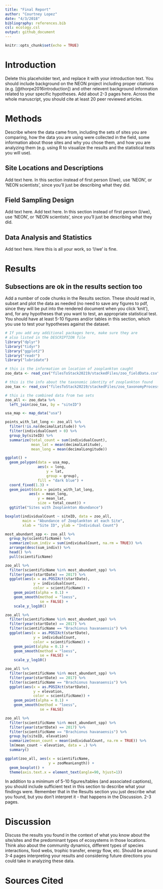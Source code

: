 ```yaml
---
title: "Final Report"
author: "Courtney Lopez"
date: "4/3/2018"
bibliography: references.bib
csl: ecology.csl
output: github_document
---
```


```r
knitr::opts_chunk$set(echo = TRUE)
```

# Introduction

Delete this placeholder text, and replace it with your introduction text. You should include background on the NEON project including proper citations (e.g. [@thorpe2016introduction]) and other relevent background information related to your specific hypotheses. Add about 2-3 pages here. Across the whole manuscript, you should cite at least 20 peer reviewed articles.

# Methods

Describe where the data came from, including the sets of sites you are comparing, how the data you are using were collected in the field, some information about those sites and why you chose them, and how you are analyzing them (e.g. using R to visualize the results and the statistical tests you will use).

## Site Locations and Descriptions

Add text here. In this section instead of first person (I/we), use 'NEON', or 'NEON scientists', since you'll just be describing what they did.

## Field Sampling Design

Add text here. Add text here. In this section instead of first person (I/we), use 'NEON', or 'NEON scientists', since you'll just be describing what they did.

## Data Analysis and Statistics

Add text here. Here this is all your work, so 'I/we' is fine.

# Results

## Subsections are ok in the results section too

Add a number of code chunks in the Results section. These should read in, subset and plot the data as needed (no need to save any figures to pdf, since they will be put into the rendered document when you click 'knit'), and, for any hypotheses that you want to test, an appropriate statistical test. You should have at least 5-10 figures and/or tables in this section, which you use to test your hypotheses against the dataset. 

```r
# If you add any additional packages here, make sure they are
# also listed in the DESCRIPTION file
library("dplyr")
library("tidyr")
library("ggplot2")
library("readr")
library("lubridate")
```

```r
# this is the information on location of zooplankton caught
zoo_data <- read_csv("filesToStack20219/stackedFiles/zoo_fieldData.csv")

# this is the info about the taxonomic identity of zooplankton found
zoo_tax <- read_csv("filesToStack20219/stackedFiles/zoo_taxonomyProcessed.csv")
```

```r
# this is the combined data from two sets
zoo_all <- zoo_data %>%
  left_join(zoo_tax, by = "siteID")
```

```r
usa_map <- map_data("usa")

points_with_lat_long <- zoo_all %>%
  filter(!is.na(decimalLatitude)) %>%
  filter(individualCount > 0) %>%
  group_by(siteID) %>%
  summarize(total_count = sum(individualCount),
            mean_lat = mean(decimalLatitude),
            mean_long = mean(decimalLongitude))

ggplot() +
  geom_polygon(data = usa_map,
               aes(x = long,
                   y = lat,
                   group = group),
               fill = "dark blue") +
  coord_fixed(1.3) +
  geom_point(data = points_with_lat_long,
           aes(x = mean_long,
               y = mean_lat,
               size = total_count)) +
  ggtitle("Sites with Zooplankton Abundance")
```

```r
boxplot(individualCount ~ siteID, data = zoo_all,
        main = "Abundance of Zooplankton at each Site",
        xlab = "Site ID", ylab = "Individual Count")
```

```r
most_abundant_spp <- zoo_all %>%
  group_by(scientificName) %>%
  summarize(sum_indiv = sum(individualCount, na.rm = TRUE)) %>%
  arrange(desc(sum_indiv)) %>%
  head() %>%
  pull(scientificName)
```

```r
zoo_all %>%
  filter(scientificName %in% most_abundant_spp) %>%
  filter(year(startDate) == 2017) %>%
  ggplot(aes(x = as.POSIXct(startDate),
             y = individualCount,
             color = scientificName)) +
    geom_point(alpha = 0.1) +
    geom_smooth(method = "loess",
                se = FALSE) +
    scale_y_log10()
```

```r
zoo_all %>%
  filter(scientificName %in% most_abundant_spp) %>%
  filter(year(startDate) == 2017) %>%
  filter(scientificName == "Brachionus havanaensis") %>%
  ggplot(aes(x = as.POSIXct(startDate),
             y = individualCount,
             color = scientificName)) +
    geom_point(alpha = 0.1) +
    geom_smooth(method = "loess",
                se = FALSE) +
    scale_y_log10()
```

```r
zoo_all %>%
  filter(scientificName %in% most_abundant_spp) %>%
  filter(year(startDate) == 2017) %>%
  filter(scientificName == "Brachionus havanaensis") %>%
  ggplot(aes(x = as.POSIXct(startDate),
             y = elevation,
             color = scientificName)) +
    geom_point(alpha = 0.1) +
    geom_smooth(method = "loess",
                se = FALSE)
```

```r
zoo_all %>%
  filter(scientificName %in% most_abundant_spp) %>%
  filter(year(startDate) == 2017) %>%
  filter(scientificName == "Brachionus havanaensis") %>%
  group_by(siteID, elevation)
  summarize(mean_count = mean(individualCount, na.rm = TRUE)) %>%
  lm(mean_count ~ elevation, data = .) %>%
  summary()
```



```r
ggplot(zoo_all, aes(x = scientificName,
                    y = zooMeanLength)) +
  geom_boxplot() +
  theme(axis.text.x = element_text(angle=90, hjust=1)) 
```






In addition to a minimum of 5-10 figures/tables (and associated captions), you should include sufficient text in this section to describe what your findings were. Remember that in the Results section you just describe what you found, but you don't interpret it - that happens in the Discussion. 2-3 pages.

# Discussion

Discuss the results you found in the context of what you know about the site/sites and the predominant types of ecosystems in those locations. Think also about the community dynamics, different types of species interactions, food webs, trophic transfer, energy flow, etc. Should be around 3-4 pages interpreting your results and considering future directions you could take in analyzing these data.

# Sources Cited

